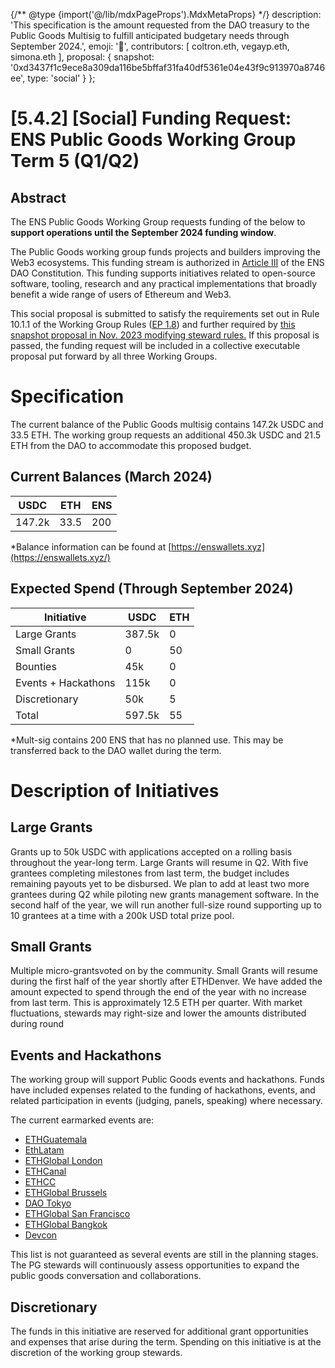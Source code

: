 {/** @type {import('@/lib/mdxPageProps').MdxMetaProps} */}
    description: 'This specification is the amount requested from the DAO treasury to the Public Goods  Multisig to fulfill anticipated budgetary needs through September 2024.',
    emoji: '📖',
    contributors: [
        coltron.eth,
        vegayp.eth,
        simona.eth
    ],
    proposal: {
        snapshot: '0xd3437f1c9ece8a309da116be5bffaf31fa40df5361e04e43f9c913970a8746ee',
        type: 'social'
    }
};

# [5.4.2] [Social] Funding Request: ENS Public Goods Working Group Term 5 (Q1/Q2)

## Abstract

The ENS Public Goods Working Group requests funding of the below to **support operations until the September 2024 funding window**.

The Public Goods working group funds projects and builders improving the Web3 ecosystems. This funding stream is authorized in [Article III](https://docs.ens.domains/dao/constitution#iii-income-funds-ens-and-other-public-goods) of the ENS DAO Constitution. This funding supports initiatives related to open-source software, tooling, research and any practical implementations that broadly benefit a wide range of users of Ethereum and Web3.  

This social proposal is submitted to satisfy the requirements set out in Rule 10.1.1 of the Working Group Rules ([EP 1.8](https://docs.ens.domains/v/governance/governance-proposals/term-1/ep12-working-group-rules)) and further required by [this snapshot proposal in Nov. 2023 modifying steward rules.](https://snapshot.org/#/ens.eth/proposal/0x26a5c8dec547837495707e70446d1e7cd874a91f75753c602998f6e70083a266) If this proposal is passed, the funding request will be included in a collective executable proposal put forward by all three Working Groups.

# Specification

The current balance of the Public Goods multisig contains 147.2k USDC and 33.5 ETH.
The working group requests an additional 450.3k USDC and 21.5 ETH from the DAO to accommodate this proposed budget.

## Current Balances (March 2024)

| USDC   | ETH  | ENS |
| ------ | ---- | --- |
| 147.2k | 33.5 | 200 |

*Balance information can be found at [https://enswallets.xyz](https://enswallets.xyz/)

## Expected Spend (Through September 2024)

| Initiative          | USDC   | ETH |
| ------------------- | ------ | --- | 
| Large Grants        | 387.5k | 0   | 
| Small Grants        | 0      | 50  | 
| Bounties            | 45k    | 0   | 
| Events + Hackathons | 115k   | 0   | 
| Discretionary       | 50k    | 5   | 
| Total               | 597.5k | 55  | 

*Mult-sig contains 200 ENS that has no planned use. This may be transferred back to the DAO wallet during the term.

# Description of Initiatives

## [](https://discuss.ens.domains/t/public-goods-group-budget-h1-2024/18725#large-grants-3)Large Grants

Grants up to 50k USDC with applications accepted on a rolling basis throughout the year-long term. Large Grants will resume in Q2. With five grantees completing milestones from last term, the budget includes remaining payouts yet to be 
disbursed. We plan to add at least two more grantees during Q2 while piloting new grants management software. In the second half of the year, we will run another full-size round supporting up to 10 grantees at a time with a 200k USD total prize 
pool. 

## [](https://discuss.ens.domains/t/public-goods-group-budget-h1-2024/18725#small-grants-4)Small Grants

Multiple micro-grantsvoted on by the community. Small Grants will resume during the first half of the year shortly after ETHDenver. We have added the amount expected to spend through the end of the year with no increase from last term. This is 
approximately 12.5 ETH per quarter. With market fluctuations, stewards may right-size and lower the amounts distributed during round

## [](https://discuss.ens.domains/t/public-goods-group-budget-h1-2024/18725#events-and-hackathons-5)Events and Hackathons

The working group will support Public Goods events and hackathons. Funds have included expenses related to the funding of hackathons, events, and related participation in events (judging, panels, speaking) where necessary.

The current earmarked events are:

- [ETHGuatemala](https://ethereum.gt/)
- [EthLatam](https://ethlatam.org/)
- [ETHGlobal London](https://ethglobal.com/events/london2024)
- [ETHCanal](https://www.ethcanal.xyz/)
- [ETHCC](https://ethcc.io/)
- [ETHGlobal Brussels](https://ethglobal.com/events/brussels)
- [DAO Tokyo](https://dao-tokyo.xyz/)
- [ETHGlobal San Francisco](https://ethglobal.com/events/sanfrancisco2024)
- [ETHGlobal Bangkok](https://ethglobal.com/events/bangkok)
- [Devcon](https://devcon.org/en/)

This list is not guaranteed as several events are still in the planning stages.
The PG stewards will continuously assess opportunities to expand the public goods conversation and collaborations.

## [](https://discuss.ens.domains/t/public-goods-group-budget-h1-2024/18725#discretionary-6)Discretionary

The funds in this initiative are reserved for additional grant opportunities and expenses that arise during the term. Spending on this initiative is at the discretion of the working group stewards.
